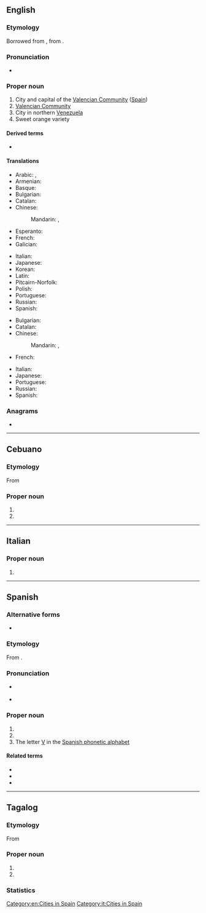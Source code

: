 {{also|valencia|valencià|valência|València|Valência}}
==English==
{{wikipedia|Valencia (autonomous community)}}
{{wikipedia}}
{{wikipedia|Valencia orange}}

===Etymology===
Borrowed from {{bor|en|es|Valencia}}, from {{etyl|la|en}} {{m|la|Valentia}}.

===Pronunciation===
* {{IPA|/vəˈlɛnsi.ə/|lang=en}}

===Proper noun===
{{en-proper noun}}

# City and capital of the [[Valencian Community]] ([[Spain]])
# [[Valencian Community]]
# City in northern [[Venezuela]]
# Sweet orange variety

====Derived terms====
* {{l|en|Valencia County}}

====Translations====
{{trans-top|capital of the Valencian Community}}
* Arabic: {{t|ar|فَالِنْسِيَا|f|tr=falinsiyā}}, {{qualifier|archaic}} {{t|ar|بِلِنْسِيَا|f}}
* Armenian: {{t|hy|Վալենսիա}}
* Basque: {{t|eu|Valentzia}}
* Bulgarian: {{t|bg|Валенсия|f|tr=Valénsija|sc=Cyrl}}
* Catalan: {{t|ca|València|f}}
* Chinese:
*: Mandarin: {{t+|cmn|巴倫西亞|sc=Hani}}, {{t+|cmn|巴伦西亚|tr=Wǎlúnxīyǎ|sc=Hani}}
* Esperanto: {{t|eo|Valencio}}
* French: {{t+|fr|Valence|f}}
* Galician: {{t+|gl|Valencia|f}}
{{trans-mid}}
* Italian: {{t+|it|Valencia|f}}
* Japanese: {{t|ja|バレンシア|tr=Barenshia}}
* Korean: {{t|ko|발렌시아|tr=Ballensia}}
* Latin: {{t|la|Valentia|f}}
* Pitcairn-Norfolk: {{t|pih|Valensyaa}}
* Polish: {{t+|pl|Walencja}}
* Portuguese: {{t+|pt|Valência|f}}
* Russian: {{t+|ru|Вале́нсия|f}}
* Spanish: {{t+|es|Valencia|f}}
{{trans-bottom}}

{{trans-top|city in Venezuala}}
* Bulgarian: {{t|bg|Валенсия|f|tr=Valénsija|sc=Cyrl}}
* Catalan: {{t|ca|Valencia|f}}
* Chinese:
*: Mandarin: {{t+|cmn|巴倫西亞|sc=Hani}}, {{t+|cmn|巴伦西亚|tr=Wǎlúnxīyǎ|sc=Hani}}
* French: {{t+|fr|Valencia|f}}
{{trans-mid}}
* Italian: {{t+|it|Valencia|f}}
* Japanese: {{t|ja|バレンシア|tr=Barenshia}}
* Portuguese: {{t+|pt|Valência|f}}
* Russian: {{t+|ru|Вале́нсия|f}}
* Spanish: {{t+|es|Valencia|f}}
{{trans-bottom}}

===Anagrams===
* {{anagrams|en|a=aaceilnv|valiance}}

[[Category:en:Cities in Spain]]

----

==Cebuano==

===Etymology===
From {{bor|ceb|es|Valencia}}
===Proper noun===
{{head|ceb|proper noun}}
#{{surname|lang=ceb|from=Spanish}}
#{{place|ceb|capital|c/Bukidnon|p/Philippines}}

----

==Italian==

===Proper noun===
{{it-proper noun|f}}

# {{l|en|Valencia}}

[[Category:it:Cities in Spain]]

----

==Spanish==

===Alternative forms===
* {{alter|es|Val.||abbreviation}}

===Etymology===
From {{der|es|la|Valentia}}.

===Pronunciation===
*{{a|Castilian}} {{IPA|/baˈlenθja/|lang=es}}
*{{a|Latin America}} {{IPA|/baˈlensja/|lang=es}}

===Proper noun===
{{es-proper noun|f}}

# {{place|es|province|autonomous community/en:Valencian Community|country/Spain|capital=en:Valencia|t1=Valencia}}
# {{place|es|city|province/en:Valencia|country/Spain|t1=Valencia}}
# The letter [[V]] in the [[:Appendix:Spanish phonetic alphabet|Spanish phonetic alphabet]]

====Related terms====
* {{l|es|valenciano}}
* {{l|es|valentía}}
* {{l|es|valiente}}

----

==Tagalog==

===Etymology===
From {{bor|tl|es|Valencia}}
===Proper noun===
{{head|tl|proper noun}}
#{{surname|lang=tl|from=Spanish}}
#{{place|tl|capital|c/Bukidnon|p/Philippines}}
===Statistics===
{{surname-philippines-forebears|name=Valencia|rank=93rd|count=195,300}}